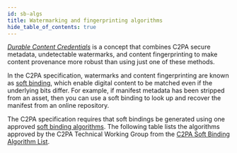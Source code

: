 ```yaml
---
id: sb-algs
title: Watermarking and fingerprinting algorithms
hide_table_of_contents: true
---
```


[_Durable Content Credentials_](https://contentauthenticity.org/blog/durable-content-credentials) is a concept that combines C2PA secure metadata, undetectable watermarks, and content fingerprinting to make content provenance more robust than using just one of these methods.

In the C2PA specification, watermarks and content fingerprinting are known as [soft binding](https://c2pa.org/specifications/specifications/2.1/specs/C2PA_Specification.html#_soft_bindings), which enable digital content to be matched even if the underlying bits differ. For example, if manifest metadata has been stripped from an asset, then you can use a soft binding to look up and recover the manifest from an online repository.

The C2PA specification requires that soft bindings be generated using one approved [soft binding algorithms](https://c2pa.org/specifications/specifications/2.1/specs/C2PA_Specification.html#_soft_binding_algorithm_list). The following table lists the algorithms approved by the C2PA Technical Working Group from the [C2PA Soft Binding Algorithm List](https://github.com/c2pa-org/softbinding-algorithm-list).


<JSONToTable />
